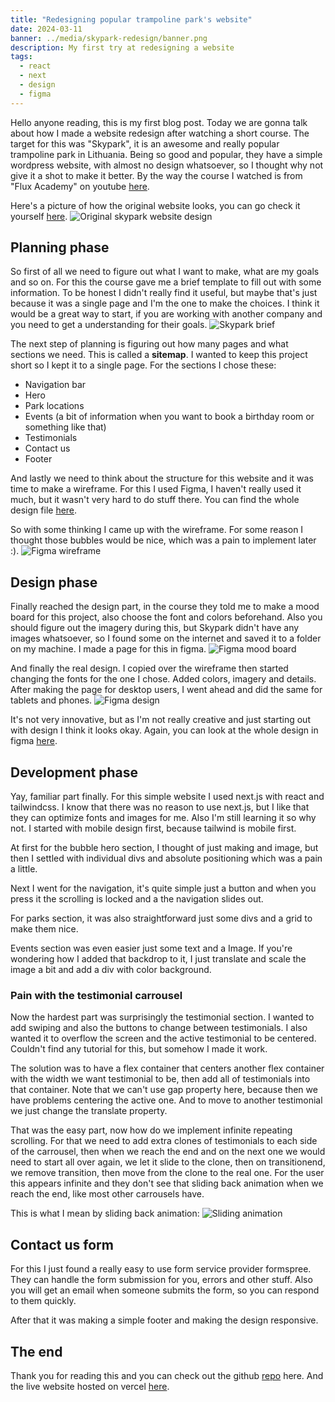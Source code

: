 ```yaml
---
title: "Redesigning popular trampoline park's website"
date: 2024-03-11
banner: ../media/skypark-redesign/banner.png
description: My first try at redesigning a website
tags:
  - react
  - next
  - design
  - figma
---
```


Hello anyone reading, this is my first blog post. Today we are gonna talk about how I made a website redesign after watching a short course. The target for this was "Skypark", it is an awesome and really popular trampoline park in Lithuania. Being so good and popular, they have a simple wordpress website, with almost no design whatsoever, so I thought why not give it a shot to make it better. By the way the course I watched is from "Flux Academy" on youtube [here](https://www.youtube.com/watch?v=j6Ule7GXaRs).

Here's a picture of how the original website looks, you can go check it yourself [here](https://www.skypark.lt/).
![Original skypark website design](../media/skypark-redesign/skypark-original-website-design.png)

## Planning phase

So first of all we need to figure out what I want to make, what are my goals and so on. For this the course gave me a brief template to fill out with some information. To be honest I didn't really find it useful, but maybe that's just because it was a single page and I'm the one to make the choices. I think it would be a great way to start, if you are working with another company and you need to get a understanding for their goals.
![Skypark brief](../media/skypark-redesign/skypark-brief.png)

The next step of planning is figuring out how many pages and what sections we need. This is called a **sitemap**. I wanted to keep this project short so I kept it to a single page. For the sections I chose these:

- Navigation bar
- Hero
- Park locations
- Events (a bit of information when you want to book a birthday room or something like that)
- Testimonials
- Contact us
- Footer

And lastly we need to think about the structure for this website and it was time to make a wireframe. For this I used Figma, I haven't really used it much, but it wasn't very hard to do stuff there. You can find the whole design file [here](https://www.figma.com/file/mCW05NvUvonb4jr6hlcCS7/Skypark?type=design&mode=design&t=6hGofRCTtjZvAspw-1).

So with some thinking I came up with the wireframe. For some reason I thought those bubbles would be nice, which was a pain to implement later :).
![Figma wireframe](../media/skypark-redesign/figma-wireframe.png)

## Design phase

Finally reached the design part, in the course they told me to make a mood board for this project, also choose the font and colors beforehand. Also you should figure out the imagery during this, but Skypark didn't have any images whatsoever, so I found some on the internet and saved it to a folder on my machine. I made a page for this in figma.
![Figma mood board](../media/skypark-redesign/figma-mood-board.png)

And finally the real design. I copied over the wireframe then started changing the fonts for the one I chose. Added colors, imagery and details. After making the page for desktop users, I went ahead and did the same for tablets and phones.
![Figma design](../media/skypark-redesign/figma-design.png)

It's not very innovative, but as I'm not really creative and just starting out with design I think it looks okay. Again, you can look at the whole design in figma [here](https://www.figma.com/file/mCW05NvUvonb4jr6hlcCS7/Skypark?type=design&mode=design&t=6hGofRCTtjZvAspw-1).

## Development phase

Yay, familiar part finally. For this simple website I used next.js with react and tailwindcss. I know that there was no reason to use next.js, but I like that they can optimize fonts and images for me. Also I'm still learning it so why not. I started with mobile design first, because tailwind is mobile first.

At first for the bubble hero section, I thought of just making and image, but then I settled with individual divs and absolute positioning which was a pain a little.

Next I went for the navigation, it's quite simple just a button and when you press it the scrolling is locked and a the navigation slides out.

For parks section, it was also straightforward just some divs and a grid to make them nice.

Events section was even easier just some text and a Image. If you're wondering how I added that backdrop to it, I just translate and scale the image a bit and add a div with color background.

### Pain with the testimonial carrousel

Now the hardest part was surprisingly the testimonial section. I wanted to add swiping and also the buttons to change between testimonials. I also wanted it to overflow the screen and the active testimonial to be centered. Couldn't find any tutorial for this, but somehow I made it work.

The solution was to have a flex container that centers another flex container with the width we want testimonial to be, then add all of testimonials into that container. Note that we can't use gap property here, because then we have problems centering the active one. And to move to another testimonial we just change the translate property.

That was the easy part, now how do we implement infinite repeating scrolling. For that we need to add extra clones of testimonials to each side of the carrousel, then when we reach the end and on the next one we would need to start all over again, we let it slide to the clone, then on transitionend, we remove transition, then move from the clone to the real one. For the user this appears infinite and they don't see that sliding back animation when we reach the end, like most other carrousels have.

This is what I mean by sliding back animation:
![Sliding animation](../media/skypark-redesign/sliding-animation.gif)

## Contact us form

For this I just found a really easy to use form service provider formspree. They can handle the form submission for you, errors and other stuff. Also you will get an email when someone submits the form, so you can respond to them quickly.

After that it was making a simple footer and making the design responsive.

## The end

Thank you for reading this and you can check out the github [repo](https://github.com/AuJezus/skypark-redesign) here. And the live website hosted on vercel [here](https://skypark-redesign.vercel.app/).
